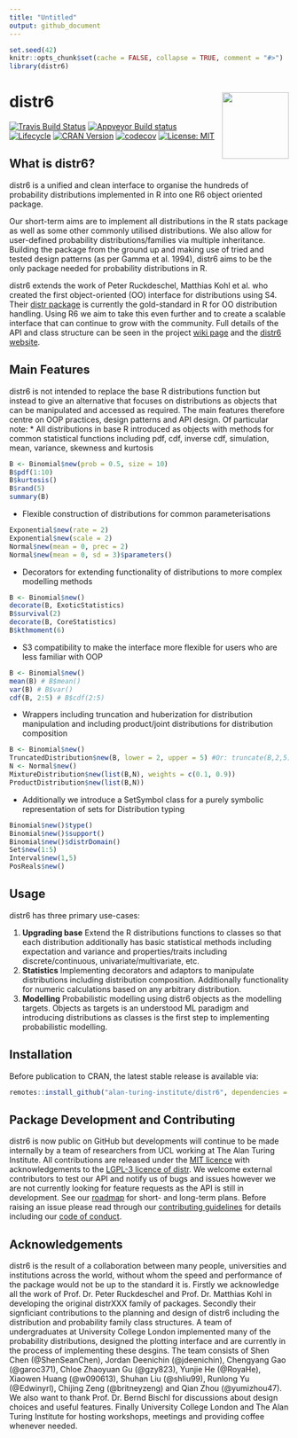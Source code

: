 ```yaml
---
title: "Untitled"
output: github_document
---
```


```r
set.seed(42)
knitr::opts_chunk$set(cache = FALSE, collapse = TRUE, comment = "#>")
library(distr6)
```

# distr6 <img src="man/figures/logo.png" align="right" alt="" width="120" />

[![Travis Build Status](https://travis-ci.com/alan-turing-institute/distr6.svg?branch=master)](https://travis-ci.com/alan-turing-institute/distr6)
[![Appveyor Build status](https://ci.appveyor.com/api/projects/status/mrexqbmrtrx865jf/branch/master?svg=true)](https://ci.appveyor.com/project/RaphaelS1/distr6-xsr0j/branch/master)
[![Lifecycle](https://img.shields.io/badge/lifecycle-maturing-blue.svg)](https://img.shields.io/badge/lifecycle-maturing-blue.svg)
[![CRAN Version](http://www.r-pkg.org/badges/version/distr6)](http://www.r-pkg.org/badges/version/distr6)
[![codecov](https://codecov.io/gh/alan-turing-institute/distr6/branch/master/graph/badge.svg)](https://codecov.io/gh/alan-turing-institute/distr6)
[![License: MIT](https://img.shields.io/badge/License-MIT-yellow.svg)](https://opensource.org/licenses/MIT)

## What is distr6?

distr6 is a unified and clean interface to organise the hundreds of probability distributions implemented in R into one R6 object oriented package.

Our short-term aims are to implement all distributions in the R stats package as well as some other commonly utilised distributions. We also allow for user-defined probability distributions/families via multiple inheritance. Building the package from the ground up and making use of tried and tested design patterns (as per Gamma et al. 1994), distr6 aims to be the only package needed for probability distributions in R.

distr6 extends the work of Peter Ruckdeschel, Matthias Kohl et al. who created the first object-oriented (OO) interface for distributions using S4. Their [distr package](http://distr.r-forge.r-project.org/) is currently the gold-standard in R for OO distribution handling. Using R6 we aim to take this even further and to create a scalable interface that can continue to grow with the community. Full details of the API and class structure can be seen in the project [wiki page](https://github.com/alan-turing-institute/distr6/wiki) and the [distr6 website](https://alan-turing-institute.github.io/distr6/).


## Main Features

distr6 is not intended to replace the base R distributions function but instead to give an alternative that focuses on distributions as objects that can be manipulated and accessed as required. The main features therefore centre on OOP practices, design patterns and API design. Of particular note:
* All distributions in base R introduced as objects with methods for common statistical functions including pdf, cdf, inverse cdf, simulation, mean, variance, skewness and kurtosis

```r
B <- Binomial$new(prob = 0.5, size = 10)
B$pdf(1:10)
B$kurtosis()
B$rand(5)
summary(B)
```

* Flexible construction of distributions for common parameterisations

```r
Exponential$new(rate = 2)
Exponential$new(scale = 2)
Normal$new(mean = 0, prec = 2)
Normal$new(mean = 0, sd = 3)$parameters()
```

* Decorators for extending functionality of distributions to more complex modelling methods

```r
B <- Binomial$new()
decorate(B, ExoticStatistics)
B$survival(2)
decorate(B, CoreStatistics)
B$kthmoment(6)
```

* S3 compatibility to make the interface more flexible for users who are less familiar with OOP

```r
B <- Binomial$new()
mean(B) # B$mean()
var(B) # B$var()
cdf(B, 2:5) # B$cdf(2:5)
```

* Wrappers including truncation and huberization for distribution manipulation and including product/joint distributions for distribution composition

```r
B <- Binomial$new()
TruncatedDistribution$new(B, lower = 2, upper = 5) #Or: truncate(B,2,5)
N <- Normal$new()
MixtureDistribution$new(list(B,N), weights = c(0.1, 0.9))
ProductDistribution$new(list(B,N))
```

* Additionally we introduce a SetSymbol class for a purely symbolic representation of sets for Distribution typing

```r
Binomial$new()$type()
Binomial$new()$support()
Binomial$new()$distrDomain()
Set$new(1:5)
Interval$new(1,5)
PosReals$new()
```


## Usage

distr6 has three primary use-cases:

1. **Upgrading base** Extend the R distributions functions to classes so that each distribution additionally has basic statistical methods including expectation and variance and properties/traits including discrete/continuous, univariate/multivariate, etc.
1. **Statistics** Implementing decorators and adaptors to manipulate distributions including distribution composition. Additionally functionality for numeric calculations based on any arbitrary distribution.
1. **Modelling** Probabilistic modelling using distr6 objects as the modelling targets. Objects as targets is an understood ML paradigm and introducing distributions as classes is the first step to implementing probabilistic modelling.

## Installation

Before publication to CRAN, the latest stable release is available via:
```r
remotes::install_github("alan-turing-institute/distr6", dependencies = TRUE)
```


## Package Development and Contributing

distr6 is now public on GitHub but developments will continue to be made internally by a team of researchers from UCL working at The Alan Turing Institute. All contributions are released under the [MIT licence](https://opensource.org/licenses/MIT) with acknowledgements to the [LGPL-3 licence of distr](https://github.com/alan-turing-institute/distr6/blob/master/Licensing). We welcome external contributors to test our API and notify us of bugs and issues however we are not currently looking for feature requests as the API is still in development. See our [roadmap](https://alan-turing-institute.github.io/distr6/articles/roadmap.html) for short- and long-term plans. Before raising an issue please read through our [contributing guidelines](https://github.com/alan-turing-institute/distr6/blob/master/CONTRIBUTING.md) for details including our [code of conduct](https://github.com/alan-turing-institute/distr6/blob/master/CODE_OF_CONDUCT.md).

## Acknowledgements

distr6 is the result of a collaboration between many people, universities and institutions across the world, without whom the speed and performance of the package would not be up to the standard it is. Firstly we acknowledge all the work of Prof. Dr. Peter Ruckdeschel and Prof. Dr. Matthias Kohl in developing the original distrXXX family of packages. Secondly their signficiant contributions to the planning and design of distr6 including the distribution and probability family class structures. A team of undergraduates at University College London implemented many of the probability distributions, designed the plotting interface and are currently in the process of implementing these desgins. The team consists of Shen Chen (@ShenSeanChen), Jordan Deenichin (@jdeenichin), Chengyang Gao (@garoc371), Chloe Zhaoyuan Gu (@gzy823), Yunjie He (@RoyaHe), Xiaowen Huang (@w090613), Shuhan Liu (@shliu99), Runlong Yu (@Edwinyrl), Chijing Zeng (@britneyzeng) and Qian Zhou (@yumizhou47). We also want to thank Prof. Dr. Bernd Bischl for discussions about design choices and useful features. Finally University College London and The Alan Turing Institute for hosting workshops, meetings and providing coffee whenever needed.
